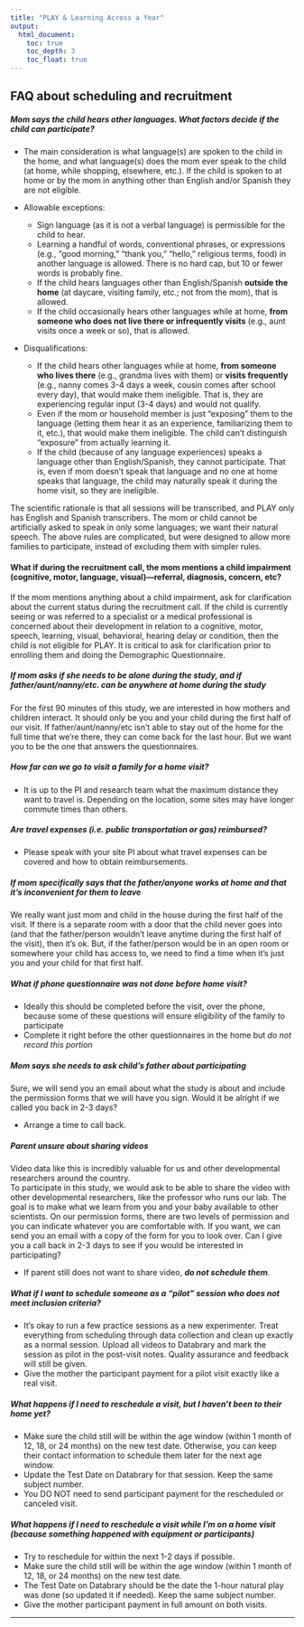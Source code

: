 ```yaml
---
title: "PLAY & Learning Across a Year"
output:
  html_document:
    toc: true
    toc_depth: 3
    toc_float: true
---
```


## FAQ about scheduling and recruitment

##### Mom says the child hears other languages. What factors decide if the child can participate?
- The main consideration is what language(s) are spoken to the child in the home, and what language(s) does the mom ever speak to the child (at home, while shopping, elsewhere, etc.). If the child is spoken to at home or by the mom in anything other than English and/or Spanish they are not eligible.

- Allowable exceptions:
  * Sign language (as it is not a verbal language) is permissible for the child to hear.
  * Learning a handful of words, conventional phrases, or expressions (e.g., "good morning," "thank you," "hello," religious terms, food) in another language is allowed. There is no hard cap, but 10 or fewer words is probably fine.
  * If the child hears languages other than English/Spanish **outside the home** (at daycare, visiting family, etc.; not from the mom), that is allowed.
  * If the child occasionally hears other languages while at home, **from someone who does not live there or infrequently visits** (e.g., aunt visits once a week or so), that is allowed.

- Disqualifications:
  * If the child hears other languages while at home, **from someone who lives there** (e.g., grandma lives with them) or **visits frequently** (e.g., nanny comes 3-4 days a week, cousin comes after school every day), that would make them ineligible. That is, they are experiencing regular input (3-4 days) and would not qualify.
  * Even if the mom or household member is just "exposing" them to the language (letting them hear it as an experience, familiarizing them to it, etc.), that would make them ineligible. The child can't distinguish "exposure" from actually learning it.
  * If the child (because of any language experiences) speaks a language other than English/Spanish, they cannot participate. That is, even if mom doesn't speak that language and no one at home speaks that language, the child may naturally speak it during the home visit, so they are ineligible.

The scientific rationale is that all sessions will be transcribed, and PLAY only has English and Spanish transcribers. The mom or child cannot be artificially asked to speak in only some languages; we want their natural speech. The above rules are complicated, but were designed to allow more families to participate, instead of excluding them with simpler rules.

#### What if during the recruitment call, the mom mentions a child impairment (cognitive, motor, language, visual)—referral, diagnosis, concern, etc?
If the mom mentions anything about a child impairment, ask for clarification about the current status during the recruitment call. If the child is currently seeing or was referred to a specialist or a medical professional is concerned about their development in relation to a cognitive, motor, speech, learning, visual, behavioral, hearing delay or condition, then the child is not eligible for PLAY. It is critical to ask for clarification prior to enrolling them and doing the Demographic Questionnaire.


##### If mom asks if she needs to be alone during the study, and if father/aunt/nanny/etc. can be anywhere at home during the study  
<say>For the first 90 minutes of this study, we are interested in how mothers and children interact. It should only be you and your child during the first half of our visit. If father/aunt/nanny/etc isn’t able to stay out of the home for the full time that we’re there, they can come back for the last hour. But we want you to be the one that answers the questionnaires.</say> 

##### How far can we go to visit a family for a home visit?
 - It is up to the PI and research team what the maximum distance they want to travel is. Depending on the location, some sites may have longer commute times than others.   

##### Are travel expenses (i.e. public transportation or gas) reimbursed?
 - Please speak with your site PI about what travel expenses can be covered and how to obtain reimbursements.   




##### If mom specifically says that the father/anyone works at home and that it’s inconvenient for them to leave

<say>We really want just mom and child in the house during the first half of the visit. If there is a separate room with a door that the child never goes into (and that the father/person wouldn’t leave anytime during the first half of the visit), then it’s ok. But, if the father/person would be in an open room or somewhere your child has access to, we need to find a time when it's just you and your child for that first half.</say> 


##### What if phone questionnaire was not done before home visit?

* Ideally this should be completed before the visit, over the phone, because some of these questions will ensure eligibility of the family to participate  
* Complete it right before the other questionnaires in the home but _do not record this portion_

##### Mom says she needs to ask child’s father about participating
<say>Sure, we will send you an email about what the study is about and include the permission forms that we will have you sign. Would it be alright if we called you back in 2-3 days?</say>   

* Arrange a time to call back.

##### Parent unsure about sharing videos
<say>Video data like this is incredibly valuable for us and other developmental researchers around the country.  
To participate in this study, we would ask to be able to share the video with other developmental researchers, like the professor who runs our lab. The goal is to make what we learn from you and your baby available to other scientists. On our permission forms, there are two levels of permission and you can indicate whatever you are comfortable with. If you want, we can send you an email with a copy of the form for you to look over. Can I give you a call back in 2-3 days to see if you would be interested in participating?</say>   

* If parent still does not want to share video, _**do not schedule them**_.

##### What if I want to schedule someone as a "pilot" session who does not meet inclusion criteria?
- It's okay to run a few practice sessions as a new experimenter. Treat everything from scheduling through data collection and clean up exactly as a normal session. Upload all videos to Databrary and mark the session as pilot in the post-visit notes. Quality assurance and feedback will still be given.
- Give the mother the participant payment for a pilot visit exactly like a real visit.

##### What happens if I need to reschedule a visit, but I haven't been to their home yet?
- Make sure the child still will be within the age window (within 1 month of 12, 18, or 24 months) on the new test date. Otherwise, you can keep their contact information to schedule them later for the next age window.
- Update the Test Date on Databrary for that session. Keep the same subject number.
- You DO NOT need to send participant payment for the rescheduled or canceled visit.

##### What happens if I need to reschedule a visit while I'm on a home visit (because something happened with equipment or participants)
- Try to reschedule for within the next 1-2 days if possible.
- Make sure the child still will be within the age window (within 1 month of 12, 18, or 24 months) on the new test date.
- The Test Date on Databrary should be the date the 1-hour natural play was done (so updated it if needed). Keep the same subject number.
- Give the mother participant payment in full amount on both visits.

---

